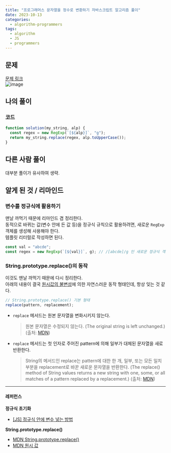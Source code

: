 ```yaml
---
title: "프로그래머스 문자열을 정수로 변환하기 자바스크립트 알고리즘 풀이"
date: 2023-10-13
categories:
  - algorithm-programmers
tags:
  - algorithm
  - JS
  - programmers
---
```


## 문제

[문제 링크](https://school.programmers.co.kr/learn/courses/30/lessons/181873)  
![image](https://github.com/makepin2r/TIL/assets/39889583/ee31138e-02ca-4def-b57d-594ee351af8b)

## 나의 풀이

### 코드

```javascript
function solution(my_string, alp) {
  const regex = new RegExp(`[${alp}]`, "g");
  return my_string.replace(regex, alp.toUpperCase());
}
```

## 다른 사람 풀이

대부분 풀이가 유사하여 생략.

## 알게 된 것 / 리마인드

### 변수를 정규식에 활용하기

맨날 까먹기 때문에 리마인드 겸 정리한다.  
동적으로 바뀌는 값(변수 안에 든 값 등)을 정규식 규칙으로 활용하려면, 새로운 `RegExp` 객체를 생성해 사용해야 한다.  
템플릿 리터럴로 작성하면 된다.

```javascript
const val = "abcde";
const regex = new RegExp(`[${val}]`, g); // /[abcde]/g 인 새로운 정규식 객체 생성
```

### String.prototype.replace()의 동작

이것도 맨날 까먹기 때문에 다시 정리한다.  
아래의 내용이 결국 [원시값의 불변성](https://developer.mozilla.org/ko/docs/Glossary/Primitive)에 의한 자연스러운 동작 형태인데, 항상 잊는 것 같다.

```javascript
// String.prototype.replace() 기본 형태
replace(pattern, replacement);
```

- `replace` 메서드는 원본 문자열을 변화시키지 않는다.
  > 원본 문자열은 수정되지 않는다. (The original string is left unchanged.) (출처: [MDN](https://developer.mozilla.org/en-US/docs/Web/JavaScript/Reference/Global_Objects/String/replace))
- `replace` 메서드는 첫 인자로 주어진 pattern에 의해 일부가 대체된 문자열을 새로 반환한다.
  > String의 메서드인 replace는 pattern에 대한 한 개, 일부, 또는 모든 일치 부분을 replacement로 바꾼 새로운 문자열을 반환한다. (The replace() method of String values returns a new string with one, some, or all matches of a pattern replaced by a replacement.) (출처: [MDN](https://developer.mozilla.org/en-US/docs/Web/JavaScript/Reference/Global_Objects/String/replace))

---

#### 레퍼런스

**정규식 초기화**

- [[JS] 정규식 안에 변수 넣는 방법](https://velog.io/@sangbooom/JS-%EC%A0%95%EA%B7%9C%EC%8B%9D-%EC%95%88%EC%97%90-%EB%B3%80%EC%88%98-%EB%84%A3%EB%8A%94-%EB%B0%A9%EB%B2%95)

**String.prototype.replace()**

- [MDN String.prototype.replace()](https://developer.mozilla.org/en-US/docs/Web/JavaScript/Reference/Global_Objects/String/replace)
- [MDN 원시 값](https://developer.mozilla.org/ko/docs/Glossary/Primitive)
